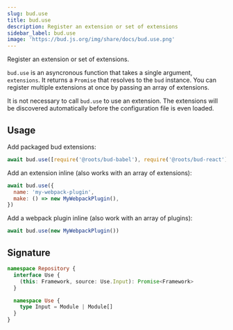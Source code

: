 ```yaml
---
slug: bud.use
title: bud.use
description: Register an extension or set of extensions
sidebar_label: bud.use
image: 'https://bud.js.org/img/share/docs/bud.use.png'
---
```


Register an extension or set of extensions.

`bud.use` is an asyncronous function that takes a single argument, `extensions`. It returns a `Promise` that resolves to the `bud` instance.
You can register multiple extensions at once by passing an array of extensions.

It is not necessary to call `bud.use` to use an extension. The extensions will be discovered automatically before the configuration file is even loaded.

## Usage

Add packaged bud extensions:

```js
await bud.use([require('@roots/bud-babel'), require('@roots/bud-react')])
```

Add an extension inline (also works with an array of extensions):

```js
await bud.use({
  name: 'my-webpack-plugin',
  make: () => new MyWebpackPlugin(),
})
```

Add a webpack plugin inline (also work with an array of plugins):

```js
await bud.use(new MyWebpackPlugin())
```

## Signature

```ts title='@roots/bud-api/types/repository/index.d.ts'
namespace Repository {
  interface Use {
    (this: Framework, source: Use.Input): Promise<Framework>
  }

  namespace Use {
    type Input = Module | Module[]
  }
}
```
